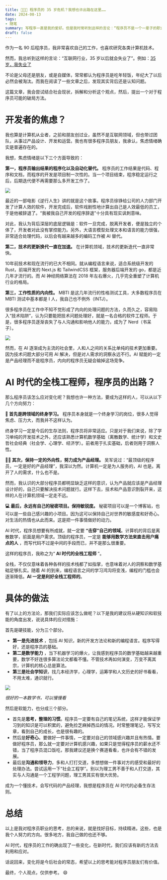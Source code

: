 ```yaml
---
title: 🧑🏻‍💻 程序员的 35 岁危机？我想也许出路在这里……
date: 2024-08-13
tags:
- 随笔
summary: 写程序一直是我的爱好。但是我时常听到这样的言论：“程序员不是一个一辈子的职业，35 岁之前应该尽快转行”。于是我一直在思考，真正好的程序员应该是什么样的。我阅读了一些书，看了一些文章，我想，今天我可以对这个问题做一个阶段性的回答。
draft: false
---
```


作为一名 90 后程序员，我非常喜欢自己的工作，也喜欢研究各类计算机技术。

然而，我总听到这样的言论：“互联网行业，35 岁以后就会失业了”。例如：[35岁，我失业了](https://maqib.cn/blog/35%E5%B2%81%EF%BC%8C%E6%88%91%E5%A4%B1%E4%B8%9A%E4%BA%86)

不论是父母还是朋友，或是自媒体，常常都认为程序员是吃年轻饭，年纪大了以后必然会被淘汰。而我在阅读了一些文章之后，发现其实背后还是认知问题。

这篇文章，我会尝试结合社会现状，拆解和分析这个观点，然后，提出一个对于程序员可能的破局方法。

# 开发者的焦虑？

我也算是计算机从业者，之前和朋友创过业，虽然不是互联网领域，但也带过团队，从事过产品设计、开发和运营。我也有很多程序员朋友，我承认，焦虑情绪确实是普遍存在的。

我想，焦虑情绪是以下三个方面导致的：

**第一，程序员输出结果的程序化以及自动化替代。** 程序员的工作结果是代码、程序和文档，而程序的开发是项目制一次性的。当一个项目结束，程序稳定运行之后，后期迭代便不再需要那么多开发工作了。

![](/static/blog/2024-08-13-full-stack-engineer/movie.png)

最近的一部电影《逆行人生》讲的就是这个故事。程序员徐铮给公司的人力部门开发了计算人效的软件，开发完成后，软件戏剧性地计算出自己是人效最低的员工，于是他被辞退了。“我被我自己开发的程序辞退”十分具有现实讽刺意味。

对此，我认为背后深层的底层逻辑是：软件一旦完成，脱离开发者，便是独立的个体了，开发者对此没有掌控能力。另外，大语言模型处理文本和语言的能力很强，非常适合处理代码，以后会有越来越多的编码工作被 AI 替代。

**第二，技术的更新换代一直在加速。** 在计算机领域，技术的更新迭代一直非常快。

10年前技术和现在流行的已大不相同。就从编程语言来说，适合系统级开发的 Rust，前端开发的 Next.js 和 TailwindCSS 框架，服务器后端开发的 go，都是近几年才流行的。而 AI 神经网络算法在 2018 年左右爆火，几乎完全重塑了计算机行业的格局。

**第三，工作性质的内向性。** MBTI 是这几年流行的性格测试工具，大多数程序员在 MBTI 测试中基本都是 I 人，我自己也不例外（INTJ）。

很多程序员在工作中不知不觉形成了内向的处理问题的方法，久而久之，容易陷入“技术陷阱”，认为只要能把技术问题处理好，就是一名合格的软件工程师。于是，很多程序员逐渐丧失了与人沟通和影响他人的能力，成为了 Nerd（书呆子）。

![](/static/blog/2024-08-13-full-stack-engineer/intj.png)

然而，在 AI 逐渐成为主流的社会里，人和人之间的关系比单纯的技术更加重要。因为技术问题大部分可用 AI 解决，但是对人需求的洞察永远不行。AI 赋能的一定是产品经理而不是程序员，内向的程序员无疑会输掉这场竞争。

# AI 时代的全栈工程师，程序员的出路？

那么程序员该怎么应对变化呢？我想也许一种方法，要成为这样的人，可以从以下几个方向努力：

**📖 首先是跨领域的终身学习。** 程序员本身就是一个终身学习的岗位，很多人觉得焦虑、压力大，而我并不这样认为。

终身学习一定是今后的生存法则，程序员将非常适应。只是对于我们来说，除了学习单纯的开发技术之外，还应该熟悉计算机数学基础（离散数学、统计学）和文史哲社会经典（社会学、心理学、经济学）。前者用于扎实基础，后者则用于洞察人性。

**🧑‍💼 其次，保持一定的外向性，努力成为产品经理。** 吴军说过：“最顶级的程序员，一定是好的产品经理”，我深以为然。计算机一定是为人服务的，AI 也是。离开了人的需求，什么也不是。

然而，我认识的大部分程序员都明显缺乏这样的意识，认为产品就应该是产品经理设计好的，自己只要解决技术问题就行。这样下去，技术和产品意识割裂开来，这样的人在计算机领域一定走不远。

**💻 最后，永远有自己的秘密项目。保持敏锐度。** 秘密项目可以是一个博客站，也可以是一些自己感兴趣的小项目。因为这可以保持自己对世界的敏感度和好奇心。对生活的热情也从此而来。这是把一件事情做好的动力。

AI 时代，程序员想要有所成就，就一定要 **“击穿”自己的领域**。计算机的背后是离散数学，前面是用户需求。顶级的程序员，一定是 **能够用数学方法来直击用户痛点的人** ，而写代码不过是中间的手段而已，并不是那么很重要。

这样的程序员，我称之为“ **AI 时代的全栈工程师** ”。

全栈，不仅仅意味着各种各样的技术栈都了如指掌，也意味着对人的洞察和数学基础足够扎实。随着 AI 的到来，编程语言之间的学习鸿沟将变浅，编程的门槛也会逐渐降低。**AI 一定是利好全栈工程师的**。

# 具体的做法

有了以上的方法论，那我们实际应该怎么做呢？以下是我的建议将从硬知识和软技能的角度出发，说说具体的应对措施：

首先是硬技能，分为三个部分。

- **第一是先进技术** ，包括 AI 知识，新的开发方法论和新的编程语言。程序写得好，还是程序员的基础。
- **第二是数学能力** ，当下机器学习的爆火，让我感到程序员的数学基础越来越重要，数学不好连很多算法论文都看不懂。不管技术再如何演变，万变不离其宗，计算机的核心总是算法。
- **第三是社会学知识**，找几本经济学，心理学，运筹学和人文历史的好书看看，不用太难，通识就行。

![](/static/blog/2024-08-13-full-stack-engineer/concrete_math.png)

*很好的一本数学书，可以慢慢看*

然后是软能力，也分成三个部分。

- 首先是**思考，整理的习惯**。程序员一定要有自己的笔记系统，这样才能保证学习到的知识是可以积累的，避免捡芝麻掉西瓜的情况。时常整理笔记，写写文章，看到自己的成长，也是很有趣的。
- 然后是**好奇心**。要做好一件事情，一定要对自己的领域感兴趣并且有热情。要做好程序员，那么就一定要对计算机感兴趣，如果只是觉得程序员的薪水还不错，当了程序员混口饭吃，那我建议还是换个赛道看看，也许会有不错的发展。
- 最后是**沟通和领导力**，多和人打打交道，多想想做一件事对方的感受和最好的处理办法。尝试运用一下“社会工程学”。别以为理工男不善于和人打交道，其实与人沟通是一个工程学问题，理工男其实有很大优势。

成为一个懂技术，会写代码的产品经理，我想是程序员在 AI 时代的必备生存法则。

# 总结

以上是我对程序员职业的思考，总的来说，就是找好目标，持续精进。这些，也是我个人努力的方向。很多地方，我自己做的也还不够。

AI 时代，程序员的工作的确出现了一些变化，在新时代，我们应该有新的方法去利用和应对。

话说回来，变化将是今后社会的常态，希望以上的思考能对程序员朋友们有价值。

最终，个人观点，仅供参考。 😄